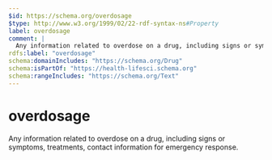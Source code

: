 ```yaml
---
$id: https://schema.org/overdosage
$type: http://www.w3.org/1999/02/22-rdf-syntax-ns#Property
label: overdosage
comment: |
  Any information related to overdose on a drug, including signs or symptoms, treatments, contact information for emergency response.
rdfs:label: "overdosage"
schema:domainIncludes: "https://schema.org/Drug"
schema:isPartOf: "https://health-lifesci.schema.org"
schema:rangeIncludes: "https://schema.org/Text"
---
```


# overdosage

Any information related to overdose on a drug, including signs or symptoms, treatments, contact information for emergency response.

